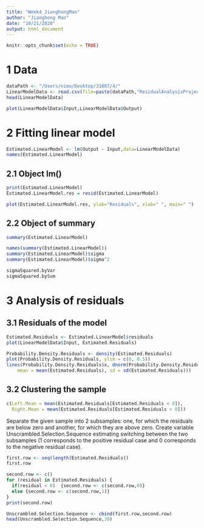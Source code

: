 ```yaml
---
title: "Week4_JianghongMan"
author: "Jianghong Man"
date: "10/21/2020"
output: html_document
---
```


```r
knitr::opts_chunk$set(echo = TRUE)
```

# 1 Data

```r
dataPath <- "/Users/nimo/Desktop/31007/4/"
LinearModelData <- read.csv(file=paste(dataPath,"ResidualAnalysisProjectData_1.csv",sep="/"))
head(LinearModelData)
```

```r
plot(LinearModelData$Input,LinearModelData$Output)
```

# 2 Fitting linear model

```r
Estimated.LinearModel <- lm(Output ~ Input,data=LinearModelData)
names(Estimated.LinearModel)
```

## 2.1 Object lm()

```r
print(Estimated.LinearModel)
Estimated.LinearModel.res = resid(Estimated.LinearModel)
```

```r
plot(Estimated.LinearModel.res, ylab="Residuals", xlab=" ", main=" ") 
```

## 2.2 Object of summary

```r
summary(Estimated.LinearModel)
```

```r
names(summary(Estimated.LinearModel))
summary(Estimated.LinearModel)$sigma
summary(Estimated.LinearModel)$sigma^2
```

```r
sigmaSquared.byVar
sigmaSquared.bySum
```

# 3 Analysis of residuals

## 3.1 Residuals of the model

```r
Estimated.Residuals <- Estimated.LinearModel$residuals
plot(LinearModelData$Input, Estimated.Residuals)
```

```r
Probability.Density.Residuals <- density(Estimated.Residuals)
plot(Probability.Density.Residuals, ylim = c(0, 0.5))
lines(Probability.Density.Residuals$x, dnorm(Probability.Density.Residuals$x, 
    mean = mean(Estimated.Residuals), sd = sd(Estimated.Residuals)))
```

## 3.2 Clustering the sample

```r
c(Left.Mean = mean(Estimated.Residuals[Estimated.Residuals < 0]), 
  Right.Mean = mean(Estimated.Residuals[Estimated.Residuals > 0]))
```

Separate the given sample into 2 subsamples: one, for which the residuals are below zero and another, for which they are above zero. Create variable Unscrambled.Selection.Sequence estimating switching between the two subsamples (1 corresponds to the positive residual case and 0 corresponds to the negative residual case).

```r
first.row <- seq(length(Estimated.Residuals))
first.row
```

```r
second.row <- c()
for (residual in Estimated.Residuals) {
  if(residual < 0)  {second.row <- c(second.row,0)}
  else {second.row <- c(second.row,1)}
}
print(second.row)
```

```r
Unscrambled.Selection.Sequence <- cbind(first.row,second.row)
head(Unscrambled.Selection.Sequence,30)
```








